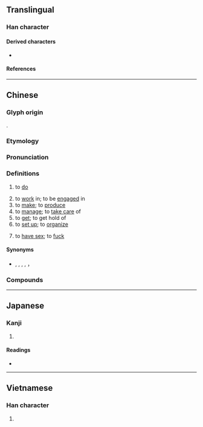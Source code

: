 {{character info}}
==Translingual==
{{stroke order|strokes=13}}

===Han character===
{{Han char|rn=64|rad=手|as=10|sn=13|four=50027|canj=QYRB|ids=⿰扌高}}

====Derived characters====
* {{l|mul|[[𦼸]]}}

====References====
{{Han ref|kx=0447.100|dkj=12489|dj=0798.020|hdz=31935.080|uh=641E}}

----

==Chinese==
{{zh-forms|alt=攪-Cantonese}}

===Glyph origin===
{{Han etym}}
{{Han compound|扌|高|c1=s|c2=p|ls=psc|no_och2=1}}.

===Etymology===
{{rfe|zh|From a non-Mandarin Chinese 攪?}}

===Pronunciation===
{{zh-pron
|m=gǎo
|c=gaau2
|h=pfs=káu
|md=gō̤
|mn=ml:káu
|mn_note=vernacular (俗)
|w=3gau,2kau
|mc=
|oc=y
|ma=y
|cat=v
}}

===Definitions===
{{zh-hanzi}}

# to [[do]]
#: {{zh-x|唔好 搞 我 後面！|don't '''mess around''' behind me! ''(also "don't '''mess with''' my rear")''|C|ref='''2019''', [https://www.youtube.com/watch?v=7ohQAy9db4s&t=2m30s]}}
# to [[work]] in; to be [[engaged]] in
# to [[make]]; to [[produce]]
# to [[manage]]; to [[take care]] of
# to [[get]]; to get hold of
# to [[set up]]; to [[organize]]
# {{lb|zh|slang}} to [[have sex]]; to [[fuck]]

====Synonyms====
* {{sense|to do}} {{zh-l|辦}}, {{zh-l|幹}}, {{zh-l|整治}}, {{zh-l|作}}, {{zh-l|做}}， {{q|Hokkien}} {{zh-l|變|tr=pìⁿ}}

===Compounds===
{{zh-der|搞頭|搞笑|搞怪|搞妥|瞎搞|搞定|搞鬼|搞砸|搞活|搞亂|搞懂|搞丟|胡搞|搞掂|搞不懂|搞不好|搞破鞋|搞飛機|搞七捻三|搞三搞四|搞出人命|怎麼搞的}}

{{zh-cat|Beginning}}

----

==Japanese==

===Kanji===
{{ja-kanji|grade=|rs=手10}}

# {{rfdef|ja|sort=手10}}

====Readings====
* {{ja-readings
|goon=きょう
|kanon=こう
|kun=たた-く
}}

----

==Vietnamese==

===Han character===
{{vi-hantu|[[cào]], [[cạo]], [[cảo]], [[xao]], [[quào]]|rs=手10}}

# {{rfdef|vi|sort=手10}}